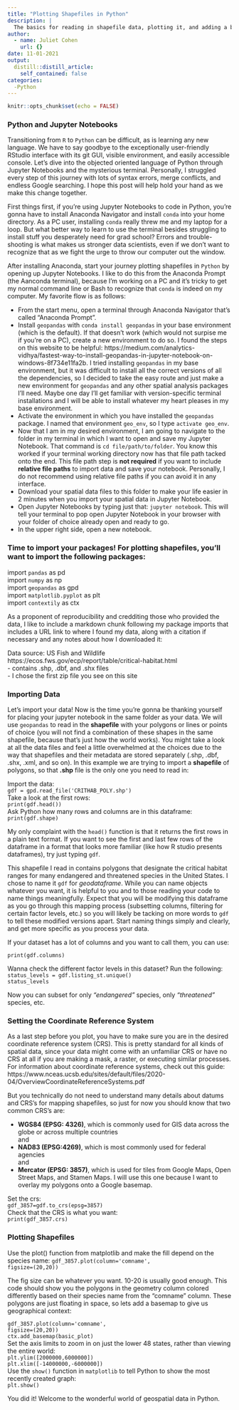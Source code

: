 ```yaml
---
title: "Plotting Shapefiles in Python"
description: |
  The basics for reading in shapefile data, plotting it, and adding a basemap.
author:
  - name: Juliet Cohen
    url: {}
date: 11-01-2021
output:
  distill::distill_article:
    self_contained: false
categories:
  -Python
---
```


```r
knitr::opts_chunk$set(echo = FALSE)
```

### Python and Jupyter Notebooks

Transitioning from `R` to `Python` can be difficult, as is learning any new language. We have to say goodbye to the exceptionally user-friendly RStudio interface with its git GUI, visible environment, and easily accessible console. Let's dive into the objected oriented language of Python through Jupyter Notebooks and the mysterious terminal. Personally, I struggled every step of this journey with lots of syntax errors, merge conflicts, and endless Google searching. I hope this post will help hold your hand as we make this change together.

First things first, if you're using Jupyter Notebooks to code in Python, you're gonna have to install Anaconda Navigator and install `conda` into your home directory. As a PC user, installing `conda` really threw me and my laptop for a loop. But what better way to learn to use the terminal besides struggling to install stuff you desperately need for grad school? Errors and trouble-shooting is what makes us stronger data scientists, even if we don't want to recognize that as we fight the urge to throw our computer out the window. 

After installing Anaconda, start your journey plotting shapefiles in `Python` by opening up Jupyter Notebooks. I like to do this from the Anaconda Prompt (the Aanconda terminal), because I'm working on a PC and it's tricky to get my normal command line or Bash to recognize that `conda` is indeed on my computer. My favorite flow is as follows:

- From the start menu, open a terminal through Anaconda Navigator that's called "Anaconda Prompt".  
- Install `geopandas` with `conda install geopandas` in your base environment (which is the default). If that doesn't work (which would not surpise me if you're on a PC), create a new environment to do so. I found the steps on this website to be helpful: https://medium.com/analytics-vidhya/fastest-way-to-install-geopandas-in-jupyter-notebook-on-windows-8f734e11fa2b. I tried installing `geopandas` in my base environment, but it was difficult to install all the correct versions of all the dependencies, so I decided to take the easy route and just make a new environment for `geopandas` and any other spatial analysis packages I'll need. Maybe one day I'll get familiar with version-specific terminal installations and I will be able to install whatever my heart pleases in my base environment.    
- Activate the environment in which you have installed the `geopandas` package. I named that environment `geo_env`, so I type `activate geo_env`.   
- Now that I am in my desired environment, I am going to navigate to the folder in my terminal  in which I want to open and save my Jupyter Notebook. That command is `cd file/path/to/folder`. You know this worked if your terminal working directory now has that file path tacked onto the end. This file path step is **not required** if you want to include **relative file paths** to import data and save your notebook. Personally, I do not recommend using relative file paths if you can avoid it in any interface.  
- Download your spatial data files to this folder to make your life easier in 2 minutes when you import your spatial data in Jupyter Notebook.  
- Open Jupyter Notebooks by typing just that: `jupyter notebook`. This will tell your terminal to pop open Jupyter Notebook in your browser with your folder of choice already open and ready to go.  
- In the upper right side, open a new notebook.  

### Time to import your packages! For plotting shapefiles, you'll want to import the following packages:  

import `pandas` as pd  
import `numpy` as np  
import `geopandas` as gpd  
import `matplotlib.pyplot` as plt  
import `contextily` as ctx  

As a proponent of reproducibility and credditing those who provided the data, I like to include a markdown chunk following my package imports that includes a URL link to where I found my data, along with a citation if necessary and any notes about how I downloaded it:

Data source: US Fish and Wildlife https://ecos.fws.gov/ecp/report/table/critical-habitat.html  
- contains .shp, .dbf, and .shx files  
- I chose the first zip file you see on this site

### Importing Data

Let's import your data! Now is the time you're gonna be thanking yourself for placing your jupyter notebook in the same folder as your data. We will use `geopandas` to read in the **shapefile** with your polygons or lines or points of choice (you will not find a combination of these shapes in the same shapefile, because that's just how the world works). You might take a look at all the data files and feel a little overwhelmed at the choices due to the way that shapefiles and their metadata are stored separately (.shp, .dbf, .shx, .xml, and so on). In this example we are trying to import a **shapefile** of polygons, so that **.shp** file is the only one you need to read in:   

Import the data:  
`gdf = gpd.read_file('CRITHAB_POLY.shp')`  
Take a look at the first rows:  
`print(gdf.head())`  
Ask Python how many rows and columns are in this dataframe:  
`print(gdf.shape)`   

My only complaint with the `head()` function is that it returns the first rows in a plain text format. If you want to see the first and last few rows of the dataframe in a format that looks more familiar (like how R studio presents dataframes), try just typing `gdf`.  

This shapefile I read in contains polygons that designate the critical habitat ranges for many endangered and threatened species in the United States. I chose to name it `gdf` for *geodataframe*. While you can name objects whatever you want, it is helpful to you and to those reading your code to name things meaningfully. Expect that you will be modifying this dataframe as you go through this mapping process (subsetting columns, filtering for certain factor levels, etc.) so you will likely be tacking on more words to `gdf` to tell these modified versions apart. Start naming things simply and clearly, and get more specific as you process your data.  

If your dataset has a lot of columns and you want to call them, you can use:  

`print(gdf.columns)`  

Wanna check the different factor levels in this dataset? Run the following:   
`status_levels = gdf.listing_st.unique()`  
`status_levels`  

Now you can subset for only *"endangered"* species, only *"threatened"* species, etc.  

### Setting the Coordinate Reference System  

As a last step before you plot, you have to make sure you are in the desired coordinate reference system (CRS). This is pretty standard for all kinds of spatial data, since your data might come with an unfamiliar CRS or have no CRS at all if you are making a mask, a raster, or executing similar processes. For information about coordinate reference systems, check out this guide:   
https://www.nceas.ucsb.edu/sites/default/files/2020-04/OverviewCoordinateReferenceSystems.pdf  

But you technically do not need to understand many details about datums and CRS's for mapping shapefiles, so just for now you should know that two common CRS's are:   

- **WGS84 (EPSG: 4326)**, which is commonly used for GIS data across the globe or across multiple countries  
and   
- **NAD83 (EPSG:4269)**, which is most commonly used for federal agencies  
and  
- **Mercator (EPSG: 3857)**, which is used for tiles from Google Maps, Open Street Maps, and Stamen
Maps. I will use this one because I want to overlay my polygons onto a Google basemap.  

Set the crs:  
`gdf_3857=gdf.to_crs(epsg=3857)`  
Check that the CRS is what you want:  
`print(gdf_3857.crs)`  

### Plotting Shapefiles  

Use the plot() function from matplotlib and make the fill depend on the species name:
`gdf_3857.plot(column='comname',`   
             `figsize=(20,20))`  
             
The fig size can be whatever you want. 10-20 is usually good enough. This code should show you the polygons in the geometry column colored differently based on their species name from the "comname" column. These polygons are just floating in space, so lets add a basemap to give us geographical context:  

`gdf_3857.plot(column='comname',`  
             `figsize=(20,20))`  
`ctx.add_basemap(basic_plot)`  
Set the axis limits to zoom in on just the lower 48 states, rather than viewing the entire world:  
`plt.ylim([2000000,6000000])`  
`plt.xlim([-14000000,-6000000])`  
Use the `show()` function in `matplotlib` to tell Python to show the most recently created graph:  
`plt.show()`   


You did it! Welcome to the wonderful world of geospatial data in Python.

























